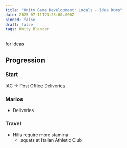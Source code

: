 ```yaml
---
title: "Unity Game Development: Localz - Idea Dump"
date: 2025-07-11T23:25:00.000Z
pinned: false
draft: false
tags: Unity Blender
---
```

for ideas


## Progression

### Start

IAC -> Post Office Deliveries

### Marios



- Deliveries


### Travel

- Hills require more stamina
    - squats at Italian Athletic Club

